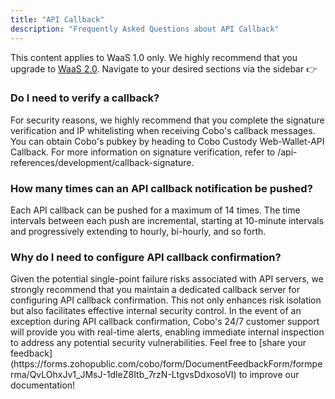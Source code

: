 ```yaml
---
title: "API Callback"
description: "Frequently Asked Questions about API Callback"
---
```

<Note>This content applies to WaaS 1.0 only. We highly recommend that you upgrade to [WaaS 2.0](https://www.cobo.com/developers/v2/guides/overview/introduction).</Note>
<Tip> Navigate to your desired sections via the sidebar   👉 </Tip>


### Do I need to verify a callback?
<Expandable title="Answer">
      <ResponseField >
      For security reasons, we highly recommend that you complete the signature verification and IP whitelisting when receiving Cobo's callback messages. You can obtain Cobo's pubkey by heading to Cobo Custody Web-Wallet-API Callback. For more information on signature verification, refer to /api-references/development/callback-signature.
      </ResponseField>
  </Expandable>

### How many times can an API callback notification be pushed?
<Expandable title="Answer">
      <ResponseField >
      Each API callback can be pushed for a maximum of 14 times. The time intervals between each push are incremental, starting at 10-minute intervals and progressively extending to hourly, bi-hourly, and so forth.
      </ResponseField>
  </Expandable>

### Why do I need to configure API callback confirmation?
<Expandable title="Answer">
      <ResponseField >
      Given the potential single-point failure risks associated with API servers, we strongly recommend that you maintain a dedicated callback server for configuring API callback confirmation. This not only enhances risk isolation but also facilitates effective internal security control. In the event of an exception during API callback confirmation, Cobo's 24/7 customer support will provide you with real-time alerts, enabling immediate internal inspection to address any potential security vulnerabilities.
      </ResponseField>
  </Expandable>
<Tip>Feel free to [share your feedback](https://forms.zohopublic.com/cobo/form/DocumentFeedbackForm/formperma/QvLOhxJv1_JMsJ-1dleZ8Itb_7rzN-LtgvsDdxosoVI) to improve our documentation!</Tip>